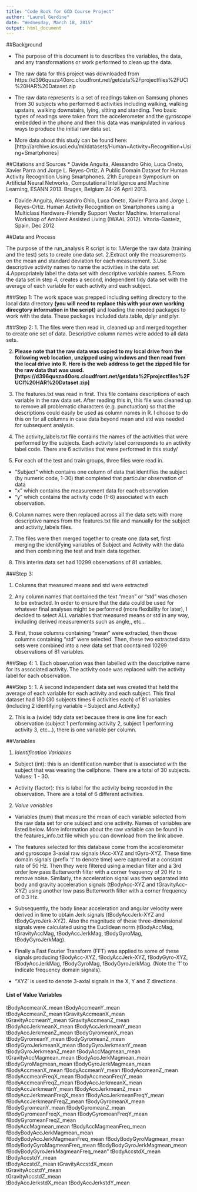 ```yaml
---
title: "Code Book for GCD Course Project"
author: "Laurel Gerdine"
date: "Wednesday, March 18, 2015"
output: html_document
---
```


##Background

* The purpose of this document is to describes the variables, the data, and any     transformations or work performed to clean up the data.

* The raw data for this project was downloaded from https://d396qusza40orc.cloudfront.net/getdata%2Fprojectfiles%2FUCI%20HAR%20Dataset.zip

* The raw data represents is a set of readings taken on Samsung phones from 30 subjects who performed 6 activities including walking, walking upstairs, walking downstairs, lying, sitting and standing. Two basic types of readings were taken from the accelerometer and the gyroscope embedded in the phone and then this data was manipulated in various ways to produce the initial raw data set.

* More data about this study can be found here: [http://archive.ics.uci.edu/ml/datasets/Human+Activity+Recognition+Using+Smartphones]

##Citations and Sources
* Davide Anguita, Alessandro Ghio, Luca Oneto, Xavier Parra and Jorge L. Reyes-Ortiz. A Public Domain Dataset for Human Activity Recognition Using Smartphones. 21th European Symposium on Artificial Neural Networks, Computational Intelligence and Machine Learning, ESANN 2013. Bruges, Belgium 24-26 April 2013. 

* Davide Anguita, Alessandro Ghio, Luca Oneto, Xavier Parra and Jorge L. Reyes-Ortiz. Human Activity Recognition on Smartphones using a Multiclass Hardware-Friendly Support Vector Machine. International Workshop of Ambient Assisted Living (IWAAL 2012). Vitoria-Gasteiz, Spain. Dec 2012


##Data and Process

The purpose of the run_analysis R script is to: 
  1.Merge the raw data (training and the test) sets to create one data set.
  2.Extract only the measurements on the mean and standard deviation for each       measurement. 
  3.Use descriptive activity names to name the activities in the data set
  4.Appropriately label the data set with descriptive variable names. 
  5.From the data set in step 4, creates a second, independent tidy data set with the average of each variable for each activity and each subject.

###Step 1:
The work space was prepped including setting directory to the local data directory **(you will need to replace this with your own working direcgtory information in the script)** and loading the needed packages to work with the data. These packages included data.table, dplyr and plyr.

###Step 2: 
1. The files were then read in, cleaned up and merged together to create one set of data. Descriptive column names were added to all data sets.

2. **Please note that the raw data was copied to my local drive from the following web location, unzipped using windows and then read from the local drive into R. Here is the web address to get the zipped file for the raw data that was used. [https://d396qusza40orc.cloudfront.net/getdata%2Fprojectfiles%2FUCI%20HAR%20Dataset.zip]** 

3. The features.txt was read in first. This file contains descriptions of each variable in the raw data set. After reading this in, this file was cleaned up to remove all problematic characters (e.g. punctuation) so that the descriptions could easily be used as column names in R. I choose to do this on for all columns in case data beyond mean and std was needed for subsequent analysis. 

4. The activity_labels.txt file contains the names of the activities that were performed by the subjects. Each activity label corresponds to an activity label code. There are 6 activities that were performed in this study/

5. For each of the test and train groups, three files were read in. 
 * "Subject" which contains one column of data that identifies the subject (by numeric code, 1-30) that completed that particular observation of data
 * "x" which contains the measurement data for each observation
 * "y" which contains the activity code (1-6) associated with each observation.

6. Column names were then replaced across all the data sets with more descriptive names from the features.txt file and manually for the subject and activity_labels files.

7. The files were then merged together to create one data set, first merging the identifying variables of Subject and Activity with the data and then combining the test and train data together.

8. This interim data set had 10299 observations of 81 variables.

###Step 3: 

1. Columns that measured means and std were extracted

2. Any column names that contained the text "mean" or "std" was chosen to be extracted. In order to ensure that the data could be used for whatever final analyses might be performed (more flexibility for later), I decided to select ALL variables that measured means or std in any way, including derived measurements such as angle,, etc...

3. First, those columns containing "mean" were extracted, then those columns containing "std" were selected. Then, these two extracted data sets were combined into a new data set that coontained 10299 observations of 81 variables.

###Step 4: 
1. Each observation was then labelled with the descriptive name for its associated activity. The activity code was replaced with the activity label for each observation. 

###Step 5: 
1. A second independent data set was created that held the average of each variable for each activity and each subject. This final dataset had 180 (30 subjects times 6 activities each) of 81 variables (including 2 identifying variable -- Subject and Activity.) 

2. This is a (wide) tidy data set because there is one line for each observation (subject 1 performing activity 2, subject 1 performing activity 3, etc...), there is one variable per column.

##Variables

1. *Identification Variables*
* Subject (int): this is an identification number that is associated with the subject that was wearing the cellphone. There are a total of 30 subjects. Values: 1 - 30.

* Activity (factor): this is label for the activity being recorded in the observation. There are a total of 6 different activities.

2. *Value variables*
* Variables (num) that measure the mean of each variable selected from the raw data set for one subject and one activity. Names of variables are listed below. More information about the raw variable can be found in the features_info.txt file which you can download from the link above.

* The features selected for this database come from the accelerometer and gyroscope 3-axial raw signals tAcc-XYZ and tGyro-XYZ. These time domain signals (prefix 't' to denote time) were captured at a constant rate of 50 Hz. Then they were filtered using a median filter and a 3rd order low pass Butterworth filter with a corner frequency of 20 Hz to remove noise. Similarly, the acceleration signal was then separated into body and gravity acceleration signals (tBodyAcc-XYZ and tGravityAcc-XYZ) using another low pass Butterworth filter with a corner frequency of 0.3 Hz. 

* Subsequently, the body linear acceleration and angular velocity were derived in time to obtain Jerk signals (tBodyAccJerk-XYZ and tBodyGyroJerk-XYZ). Also the magnitude of these three-dimensional signals were calculated using the Euclidean norm (tBodyAccMag, tGravityAccMag, tBodyAccJerkMag, tBodyGyroMag, tBodyGyroJerkMag). 

* Finally a Fast Fourier Transform (FFT) was applied to some of these signals producing fBodyAcc-XYZ, fBodyAccJerk-XYZ, fBodyGyro-XYZ, fBodyAccJerkMag, fBodyGyroMag, fBodyGyroJerkMag. (Note the 'f' to indicate frequency domain signals). 

* "XYZ' is used to denote 3-axial signals in the X, Y and Z directions.

#### List of Value Variables
  tBodyAccmeanX_mean
  tBodyAccmeanY_mean               
  tBodyAccmeanZ_mean
  tGravityAccmeanX_mean            
  tGravityAccmeanY_mean
  tGravityAccmeanZ_mean
  tBodyAccJerkmeanX_mean
  tBodyAccJerkmeanY_mean
  tBodyAccJerkmeanZ_mean
  tBodyGyromeanX_mean
  tBodyGyromeanY_mean
  tBodyGyromeanZ_mean
  tBodyGyroJerkmeanX_mean
  tBodyGyroJerkmeanY_mean
  tBodyGyroJerkmeanZ_mean
  tBodyAccMagmean_mean             
  tGravityAccMagmean_mean
  tBodyAccJerkMagmean_mean
  tBodyGyroMagmean_mean
  tBodyGyroJerkMagmean_mean
  fBodyAccmeanX_mean
  fBodyAccmeanY_mean
  fBodyAccmeanZ_mean
  fBodyAccmeanFreqX_mean
  fBodyAccmeanFreqY_mean
  fBodyAccmeanFreqZ_mean
  fBodyAccJerkmeanX_mean
  fBodyAccJerkmeanY_mean
  fBodyAccJerkmeanZ_mean
  fBodyAccJerkmeanFreqX_mean
  fBodyAccJerkmeanFreqY_mean
  fBodyAccJerkmeanFreqZ_mean
  fBodyGyromeanX_mean
  fBodyGyromeanY_mean
  fBodyGyromeanZ_mean
  fBodyGyromeanFreqX_mean
  fBodyGyromeanFreqY_mean
  fBodyGyromeanFreqZ_mean          
  fBodyAccMagmean_mean
  fBodyAccMagmeanFreq_mean
  fBodyBodyAccJerkMagmean_mean
  fBodyBodyAccJerkMagmeanFreq_mean
  fBodyBodyGyroMagmean_mean
  fBodyBodyGyroMagmeanFreq_mean
  fBodyBodyGyroJerkMagmean_mean
  fBodyBodyGyroJerkMagmeanFreq_mean"
  tBodyAccstdX_mean
  tBodyAccstdY_mean                
  tBodyAccstdZ_mean
  tGravityAccstdX_mean             
  tGravityAccstdY_mean              
  tGravityAccstdZ_mean             
  tBodyAccJerkstdX_mean
  tBodyAccJerkstdY_mean            

